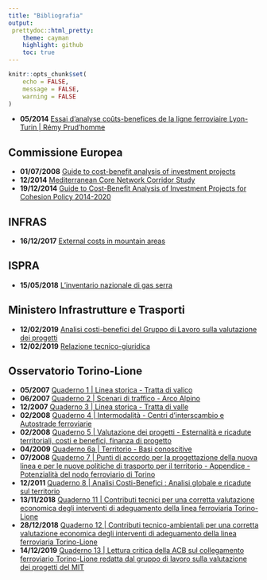 ```yaml
---
title: "Bibliografia"
output:
 prettydoc::html_pretty:
    theme: cayman
    highlight: github
    toc: true
---
```

```r
knitr::opts_chunk$set(
	echo = FALSE,
	message = FALSE,
	warning = FALSE
)
```
* **05/2014** [Essai d’analyse coûts-benefices de la ligne ferroviaire Lyon-Turin | Rémy Prud’homme](http://www.presidioeuropa.net/blog/wp-content/uploads/2014/11/2014-ACB-Lyon-Turin-Rémy-Prudhomme.pdf)

## Commissione Europea
* **01/07/2008** [Guide to cost-benefit analysis of investment projects](https://ec.europa.eu/regional_policy/en/information/publications/evaluations-guidance-documents/2008/guide-to-cost-benefit-analysis-of-investment-projects)
* **12/2014** [Mediterranean Core Network Corridor Study](https://ec.europa.eu/transport/sites/transport/files/mediterranean_study_0.pdf)
* **19/12/2014** [Guide to Cost-Benefit Analysis of Investment Projects for Cohesion Policy 2014-2020](https://ec.europa.eu/regional_policy/en/information/publications/guides/2014/guide-to-cost-benefit-analysis-of-investment-projects-for-cohesion-policy-2014-2020)

## INFRAS
* **16/12/2017** [External costs in mountain areas](https://www.alpine-region.eu/sites/default/files/uploads/publication/1029/publications/eusalp_external-costs-in-mountain-areas_final-report_fin.pdf)

## ISPRA
* **15/05/2018** [L’inventario nazionale di gas serra](http://www.isprambiente.gov.it/files2018/eventi/gas-serra/DeLauretisTrend_GHG201810284.pdf)

## Ministero Infrastrutture e Trasporti
* **12/02/2019** [Analisi costi-benefici del Gruppo di Lavoro sulla valutazione dei progetti](http://www.mit.gov.it/sites/default/files/media/notizia/2019-02/ACB%20nuovo%20collegamento%20ferroviario%20Torino%20-%20Lione.pdf)
* **12/02/2019** [Relazione tecnico-giuridica](http://www.mit.gov.it/sites/default/files/media/notizia/2019-02/Relazione%20tecnico-giuridica%20Torino-Lione.pdf)

## Osservatorio Torino-Lione
* **05/2007** [Quaderno 1 | Linea storica - Tratta di valico](http://presidenza.governo.it/osservatorio_torino_lione/quaderni/Quaderno1.pdf)
* **06/2007** [Quaderno 2 | Scenari di traffico - Arco Alpino](http://presidenza.governo.it/osservatorio_torino_lione/quaderni/Quaderno2.pdf)
* **12/2007** [Quaderno 3 | Linea storica - Tratta di valle](http://presidenza.governo.it/osservatorio_torino_lione/quaderni/Quaderno3.pdf)
* **02/2008** [Quaderno 4 | Intermodalità - Centri d'interscambio e Autostrade ferroviarie](http://presidenza.governo.it/osservatorio_torino_lione/quaderni/Quaderno4.pdf)
* **02/2008** [Quaderno 5 | Valutazione dei progetti - Esternalità e ricadute territoriali, costi e benefici, finanza di progetto](http://presidenza.governo.it/osservatorio_torino_lione/quaderni/Quaderno5.pdf)
* **04/2009** [Quaderno 6a | Territorio - Basi conoscitive](http://presidenza.governo.it/osservatorio_torino_lione/quaderni/Quaderno6_a.pdf)
* **07/2008** [Quaderno 7 | Punti di accordo per la progettazione della nuova linea e per le nuove politiche di trasporto per il territorio - Appendice - Potenzialità del nodo ferroviario di Torino](http://presidenza.governo.it/osservatorio_torino_lione/quaderni/Quaderno7.pdf)
* **12/2011** [Quaderno 8 | Analisi Costi-Benefici : Analisi globale e ricadute sul territorio](http://presidenza.governo.it/osservatorio_torino_lione/quaderni/quaderno8.pdf)
* **13/11/2018** [Quaderno 11 | Contributi tecnici per una corretta valutazione economica degli interventi di adeguamento della linea ferroviaria Torino-Lione](http://presidenza.governo.it/osservatorio_torino_lione/quaderni/quaderno11.pdf)
* **28/12/2018** [Quaderno 12 | Contributi tecnico-ambientali per una corretta valutazione economica degli interventi di adeguamento della linea ferroviaria Torino-Lione](http://presidenza.governo.it/osservatorio_torino_lione/quaderni/quaderno12.pdf)
* **14/12/2019** [Quaderno 13 | Lettura critica della ACB sul collegamento ferroviario Torino-Lione redatta dal gruppo di lavoro sulla valutazione dei progetti del MIT](http://presidenza.governo.it/osservatorio_torino_lione/quaderni/quaderno_13.pdf)

